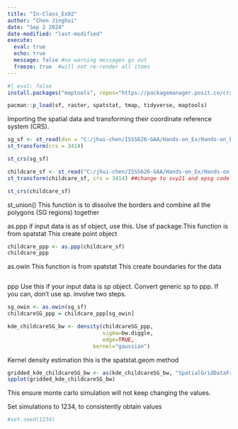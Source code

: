 ```yaml
---
title: "In-Class_Ex02"
author: "Chen Jinghui"
date: "Sep 2 2024"
date-modified: "last-modified"
execute: 
  eval: true
  echo: true
  message: false #no warning messages go out
  freeze: true  #will not re-render all items
---
```


```r
#| eval: false
install.packages("maptools", repos="https://packagemanager.posit.co/cran/2023-10-13")
```

```r
pacman::p_load(sf, raster, spatstat, tmap, tidyverse, maptools)
```

Importing the spatial data and transforming their coordinate reference system (CRS).

```r
sg_sf <- st_read(dsn = "C:/jhui-chen/ISSS626-GAA/Hands-on_Ex/Hands-on_Ex02/data", layer="CostalOutline")%>%
st_transform(crs = 3414)

st_crs(sg_sf)
```

```r
childcare_sf <- st_read("C:/jhui-chen/ISSS626-GAA/Hands-on_Ex/Hands-on_Ex02/data/child-care-services-geojson.geojson") %>%
st_transform(childcare_sf, crs = 3414) ##change to svy21 and epsg code to 3414

st_crs(childcare_sf) 
```

st_union() This function is to dissolve the borders and combine all the polygons (SG regions) together

as.ppp if input data is as sf object, use this. Use sf package.This function is from spatstat This create point object

```r
childcare_ppp <- as.ppp(childcare_sf)
childcare_ppp
```

as.owin This function is from spatstat This create boundaries for the data

```r

```

ppp Use this if your input data is sp object. Convert generic sp to ppp. If you can, don't use sp. involve two steps.

```r
sg_owin <- as.owin(sg_sf)
childcareSG_ppp = childcare_ppp[sg_owin]
```

```r
kde_childcareSG_bw <- density(childcareSG_ppp,
                              sigma=bw.diggle,
                              edge=TRUE,
                           kernel="gaussian")
```

Kernel density estimation this is the spatstat.geom method

```r
gridded_kde_childcareSG_bw <- as(kde_childcareSG_bw, "SpatialGridDataFrame")
spplot(gridded_kde_childcareSG_bw)
```

This ensure monte carlo simulation will not keep changing the values.

Set simulations to 1234, to consistently obtain values
```r
#set.seed(1234)
```